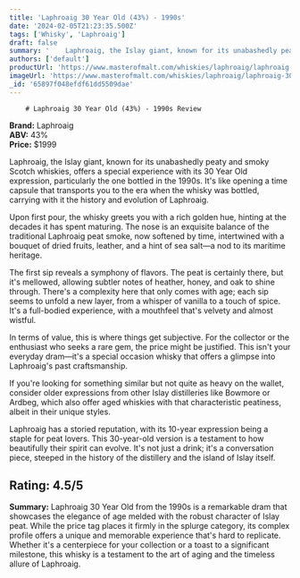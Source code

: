 ```yaml
---
title: 'Laphroaig 30 Year Old (43%) - 1990s'
date: '2024-02-05T21:23:35.500Z'
tags: ['Whisky', 'Laphroaig']
draft: false
summary: '    Laphroaig, the Islay giant, known for its unabashedly peaty and smoky Scotch whiskies, offers a special experience with its 30...'
authors: ['default']
productUrl: 'https://www.masterofmalt.com/whiskies/laphroaig/laphroaig-30-year-old-43-whisky/'
imageUrl: 'https://www.masterofmalt.com/whiskies/laphroaig/laphroaig-30-year-old-43-whisky.jpg'
_id: '65897f048efdf61dd5509dae'
---
```


        # Laphroaig 30 Year Old (43%) - 1990s Review

**Brand:** Laphroaig  
**ABV:** 43%  
**Price:** $1999

Laphroaig, the Islay giant, known for its unabashedly peaty and smoky Scotch whiskies, offers a special experience with its 30 Year Old expression, particularly the one bottled in the 1990s. It's like opening a time capsule that transports you to the era when the whisky was bottled, carrying with it the history and evolution of Laphroaig.

Upon first pour, the whisky greets you with a rich golden hue, hinting at the decades it has spent maturing. The nose is an exquisite balance of the traditional Laphroaig peat smoke, now softened by time, intertwined with a bouquet of dried fruits, leather, and a hint of sea salt—a nod to its maritime heritage.

The first sip reveals a symphony of flavors. The peat is certainly there, but it's mellowed, allowing subtler notes of heather, honey, and oak to shine through. There's a complexity here that only comes with age; each sip seems to unfold a new layer, from a whisper of vanilla to a touch of spice. It's a full-bodied experience, with a mouthfeel that's velvety and almost wistful.

In terms of value, this is where things get subjective. For the collector or the enthusiast who seeks a rare gem, the price might be justified. This isn't your everyday dram—it's a special occasion whisky that offers a glimpse into Laphroaig's past craftsmanship.

If you're looking for something similar but not quite as heavy on the wallet, consider older expressions from other Islay distilleries like Bowmore or Ardbeg, which also offer aged whiskies with that characteristic peatiness, albeit in their unique styles.

Laphroaig has a storied reputation, with its 10-year expression being a staple for peat lovers. This 30-year-old version is a testament to how beautifully their spirit can evolve. It's not just a drink; it's a conversation piece, steeped in the history of the distillery and the island of Islay itself.

## Rating: 4.5/5

**Summary:** Laphroaig 30 Year Old from the 1990s is a remarkable dram that showcases the elegance of age melded with the robust character of Islay peat. While the price tag places it firmly in the splurge category, its complex profile offers a unique and memorable experience that's hard to replicate. Whether it's a centerpiece for your collection or a toast to a significant milestone, this whisky is a testament to the art of aging and the timeless allure of Laphroaig.
